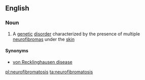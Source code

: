 ==English==

===Noun===
{{wikipedia}}
{{en-noun|neurofibromatoses}}

# {{medicine}} A [[genetic]] [[disorder]] characterized by the presence of multiple [[neurofibroma]]s under the [[skin]]

====Synonyms====
* [[von Recklinghausen disease]]

[[pl:neurofibromatosis]]
[[ta:neurofibromatosis]]